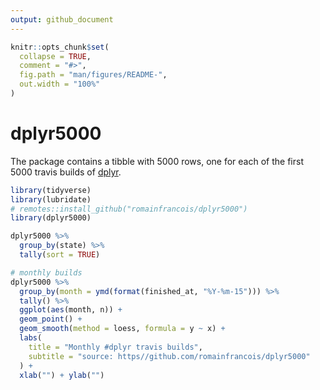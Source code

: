 ```yaml
---
output: github_document
---
```


<!-- README.md is generated from README.Rmd. Please edit that file -->

```r
knitr::opts_chunk$set(
  collapse = TRUE,
  comment = "#>",
  fig.path = "man/figures/README-",
  out.width = "100%"
)
```
# dplyr5000

The package contains a tibble with 5000 rows, one for each of the first 5000 
travis builds of [dplyr](https://github.com/tidyverse/dplyr). 

```r
library(tidyverse)
library(lubridate)
# remotes::install_github("romainfrancois/dplyr5000")
library(dplyr5000)

dplyr5000 %>% 
  group_by(state) %>% 
  tally(sort = TRUE)

# monthly builds
dplyr5000 %>% 
  group_by(month = ymd(format(finished_at, "%Y-%m-15"))) %>% 
  tally() %>% 
  ggplot(aes(month, n)) + 
  geom_point() + 
  geom_smooth(method = loess, formula = y ~ x) + 
  labs(
    title = "Monthly #dplyr travis builds",
    subtitle = "source: https//github.com/romainfrancois/dplyr5000"
  ) + 
  xlab("") + ylab("")
```





